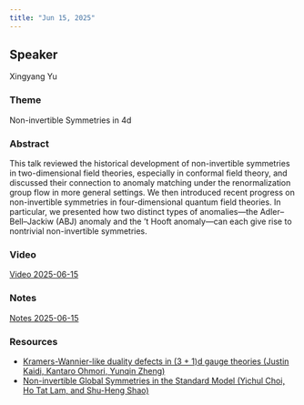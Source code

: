 ```yaml
---
title: "Jun 15, 2025"
---
```


## Speaker
Xingyang Yu

### Theme
Non-invertible Symmetries in 4d

### Abstract
This talk reviewed the historical development of non-invertible symmetries in two-dimensional field theories, especially in conformal field theory, and discussed their connection to anomaly matching under the renormalization group flow in more general settings. We then introduced recent progress on non-invertible symmetries in four-dimensional quantum field theories. In particular, we presented how two distinct types of anomalies—the Adler–Bell–Jackiw (ABJ) anomaly and the ’t Hooft anomaly—can each give rise to nontrivial non-invertible symmetries.

### Video  
[Video 2025-06-15](https://drive.google.com/file/d/1Ncau2dNOljxYbiFYyExCyQWf74GkGKEx/view?usp=sharing)

### Notes  
[Notes 2025-06-15](https://drive.google.com/file/d/1RnJNqaXhME2pAr3FKv0jMIBLdvVCf0RC/view?usp=sharing)

### Resources  
- [Kramers-Wannier-like duality defects in (3 + 1)d gauge theories (Justin Kaidi, Kantaro Ohmori, Yunqin Zheng)](https://drive.google.com/file/d/1Vq-MEOWPv-VugUq2KawI3WIrl6YI2DJ4/view?usp=sharing)
- [Non-invertible Global Symmetries in the Standard Model (Yichul Choi, Ho Tat Lam, and Shu-Heng Shao)](https://drive.google.com/file/d/1QLWcMdcyKvH5YADCu-yoMufcveO7lUBT/view?usp=sharing)